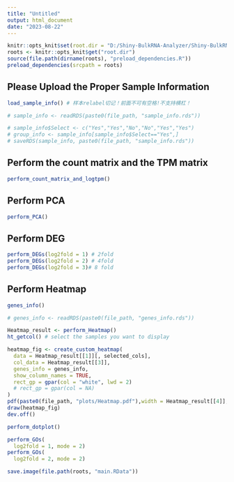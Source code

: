 ```yaml
---
title: "Untitled"
output: html_document
date: "2023-08-22"
---
```


```r
knitr::opts_knit$set(root.dir = "D:/Shiny-BulkRNA-Analyzer/Shiny-BulkRNA-Analyzer/test")
roots <- knitr::opts_knit$get("root.dir")
source(file.path(dirname(roots), "preload_dependencies.R"))
preload_dependencies(srcpath = roots)
```

## **Please Upload the Proper Sample Information**

```r
load_sample_info() # 样本relabel切记！前面不可有空格!不支持横杠！

```

```r
# sample_info <- readRDS(paste0(file_path, "sample_info.rds"))

# sample_info$Select <- c("Yes","Yes","No","No","Yes","Yes")
# group_info <- sample_info[sample_info$Select=="Yes",]
# saveRDS(sample_info, paste0(file_path, "sample_info.rds"))
```

## Perform the count matrix and the TPM matrix

```r
perform_count_matrix_and_logtpm()
```

## Perform PCA

```r
perform_PCA()
```

## Perform DEG

```r
perform_DEGs(log2fold = 1) # 2fold
perform_DEGs(log2fold = 2) # 4fold
perform_DEGs(log2fold = 3)# 8 fold
```

## Perform Heatmap

```r
genes_info()
```

```r
# genes_info <- readRDS(paste0(file_path, "genes_info.rds"))
```

```r
Heatmap_result <- perform_Heatmap()
ht_getcol() # select the samples you want to display
```

```r
heatmap_fig <- create_custom_heatmap(
  data = Heatmap_result[[1]][, selected_cols],
  col_data = Heatmap_result[[3]],
  genes_info = genes_info,
  show_column_names = TRUE,
  rect_gp = gpar(col = "white", lwd = 2)
  # rect_gp = gpar(col = NA)
)
pdf(paste0(file_path, "plots/Heatmap.pdf"),width = Heatmap_result[[4]], height=Heatmap_result[[5]])
draw(heatmap_fig)
dev.off()

```

```r
perform_dotplot()
```

```r
perform_GOs(
  log2fold = 1, mode = 2)
perform_GOs(
  log2fold = 2, mode = 2)
```

```r

save.image(file.path(roots, "main.RData"))
```
